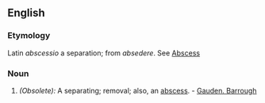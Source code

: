 ==English==

===Etymology===
Latin ''abscessio'' a separation; from ''absedere''. See [[Abscess]]
===Noun===
{{en-noun}}

#''(Obsolete):'' A separating; removal; also, an [[abscess]]. - [[Gauden. Barrough]]